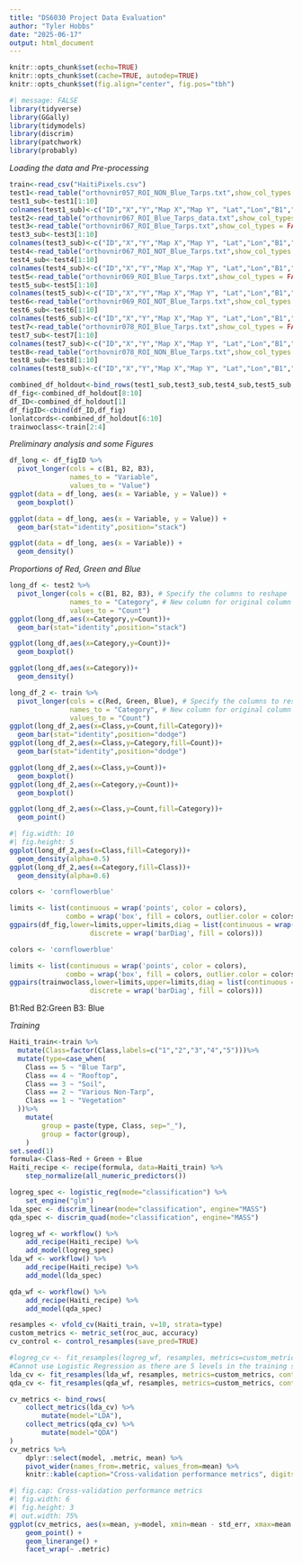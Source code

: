 ```yaml
---
title: "DS6030 Project Data Evaluation"
author: "Tyler Hobbs"
date: "2025-06-17"
output: html_document
---
```


```r
knitr::opts_chunk$set(echo=TRUE)
knitr::opts_chunk$set(cache=TRUE, autodep=TRUE)
knitr::opts_chunk$set(fig.align="center", fig.pos="tbh")
```

```r
#| message: FALSE
library(tidyverse)
library(GGally)
library(tidymodels)
library(discrim)
library(patchwork)
library(probably)
```


*Loading the data and Pre-processing*
```r
train<-read_csv("HaitiPixels.csv")
test1<-read_table("orthovnir057_ROI_NON_Blue_Tarps.txt",show_col_types = FALSE)
test1_sub<-test1[1:10]
colnames(test1_sub)<-c("ID","X","Y","Map X","Map Y", "Lat","Lon","B1","B2","B3")
test2<-read_table("orthovnir067_ROI_Blue_Tarps_data.txt",show_col_types = FALSE)
test3<-read_table("orthovnir067_ROI_Blue_Tarps.txt",show_col_types = FALSE)
test3_sub<-test3[1:10]
colnames(test3_sub)<-c("ID","X","Y","Map X","Map Y", "Lat","Lon","B1","B2","B3")
test4<-read_table("orthovnir067_ROI_NOT_Blue_Tarps.txt",show_col_types = FALSE)
test4_sub<-test4[1:10]
colnames(test4_sub)<-c("ID","X","Y","Map X","Map Y", "Lat","Lon","B1","B2","B3")
test5<-read_table("orthovnir069_ROI_Blue_Tarps.txt",show_col_types = FALSE)
test5_sub<-test5[1:10]
colnames(test5_sub)<-c("ID","X","Y","Map X","Map Y", "Lat","Lon","B1","B2","B3")
test6<-read_table("orthovnir069_ROI_NOT_Blue_Tarps.txt",show_col_types = FALSE)
test6_sub<-test6[1:10]
colnames(test6_sub)<-c("ID","X","Y","Map X","Map Y", "Lat","Lon","B1","B2","B3")
test7<-read_table("orthovnir078_ROI_Blue_Tarps.txt",show_col_types = FALSE)
test7_sub<-test7[1:10]
colnames(test7_sub)<-c("ID","X","Y","Map X","Map Y", "Lat","Lon","B1","B2","B3")
test8<-read_table("orthovnir078_ROI_NON_Blue_Tarps.txt",show_col_types = FALSE)
test8_sub<-test8[1:10]
colnames(test8_sub)<-c("ID","X","Y","Map X","Map Y", "Lat","Lon","B1","B2","B3")

combined_df_holdout<-bind_rows(test1_sub,test3_sub,test4_sub,test5_sub,test6_sub,test7_sub,test8_sub)
df_fig<-combined_df_holdout[8:10]
df_ID<-combined_df_holdout[1]
df_figID<-cbind(df_ID,df_fig)
lonlatcords<-combined_df_holdout[6:10]
trainwoclass<-train[2:4]
```

*Preliminary analysis and some Figures*
```r
df_long <- df_figID %>%
  pivot_longer(cols = c(B1, B2, B3),
               names_to = "Variable",
               values_to = "Value")
ggplot(data = df_long, aes(x = Variable, y = Value)) +
  geom_boxplot()
```
```r
ggplot(data = df_long, aes(x = Variable, y = Value)) +
  geom_bar(stat="identity",position="stack")
```
```r
ggplot(data = df_long, aes(x = Variable)) +
  geom_density()
```
*Proportions of Red, Green and Blue*
```r
long_df <- test2 %>% 
  pivot_longer(cols = c(B1, B2, B3), # Specify the columns to reshape
               names_to = "Category", # New column for original column names
               values_to = "Count")
ggplot(long_df,aes(x=Category,y=Count))+
  geom_bar(stat="identity",position="stack")
```
```r
ggplot(long_df,aes(x=Category,y=Count))+
  geom_boxplot()
```
```r
ggplot(long_df,aes(x=Category))+
  geom_density()
```
```r
long_df_2 <- train %>% 
  pivot_longer(cols = c(Red, Green, Blue), # Specify the columns to reshape
               names_to = "Category", # New column for original column names
               values_to = "Count")
ggplot(long_df_2,aes(x=Class,y=Count,fill=Category))+
  geom_bar(stat="identity",position="dodge")
ggplot(long_df_2,aes(x=Class,y=Category,fill=Count))+
  geom_bar(stat="identity",position="dodge")
```
```r
ggplot(long_df_2,aes(x=Class,y=Count))+
  geom_boxplot()
ggplot(long_df_2,aes(x=Category,y=Count))+
  geom_boxplot()
```
```r
ggplot(long_df_2,aes(x=Class,y=Count,fill=Category))+
  geom_point()
```
```r
#| fig.width: 10
#| fig.height: 5
ggplot(long_df_2,aes(x=Class,fill=Category))+
  geom_density(alpha=0.5)
ggplot(long_df_2,aes(x=Category,fill=Class))+
  geom_density(alpha=0.6)
```
```r
colors <- 'cornflowerblue'

limits <- list(continuous = wrap('points', color = colors),
              combo = wrap('box', fill = colors, outlier.color = colors))
ggpairs(df_fig,lower=limits,upper=limits,diag = list(continuous = wrap('densityDiag', fill = colors),
                    discrete = wrap('barDiag', fill = colors)))
```
```r
colors <- 'cornflowerblue'

limits <- list(continuous = wrap('points', color = colors),
              combo = wrap('box', fill = colors, outlier.color = colors))
ggpairs(trainwoclass,lower=limits,upper=limits,diag = list(continuous = wrap('densityDiag', fill = colors),
                    discrete = wrap('barDiag', fill = colors)))
```
B1:Red      B2:Green      B3: Blue

*Training* 
```r

Haiti_train<-train %>%
  mutate(Class=factor(Class,labels=c("1","2","3","4","5")))%>% 
  mutate(type=case_when(
    Class == 5 ~ "Blue Tarp",
    Class == 4 ~ "Rooftop",
    Class == 3 ~ "Soil",
    Class == 2 ~ "Various Non-Tarp",
    Class == 1 ~ "Vegetation" 
  ))%>% 
    mutate(
        group = paste(type, Class, sep="_"),
        group = factor(group),
    )
set.seed(1)
formula<-Class~Red + Green + Blue
Haiti_recipe <- recipe(formula, data=Haiti_train) %>%
    step_normalize(all_numeric_predictors())
```

```r
logreg_spec <- logistic_reg(mode="classification") %>%
    set_engine("glm")
lda_spec <- discrim_linear(mode="classification", engine="MASS")
qda_spec <- discrim_quad(mode="classification", engine="MASS")

logreg_wf <- workflow() %>%
    add_recipe(Haiti_recipe) %>%
    add_model(logreg_spec)
lda_wf <- workflow() %>%
    add_recipe(Haiti_recipe) %>%
    add_model(lda_spec)

qda_wf <- workflow() %>%
    add_recipe(Haiti_recipe) %>%
    add_model(qda_spec)
```

```r
resamples <- vfold_cv(Haiti_train, v=10, strata=type)
custom_metrics <- metric_set(roc_auc, accuracy)
cv_control <- control_resamples(save_pred=TRUE)
```

```r
#logreg_cv <- fit_resamples(logreg_wf, resamples, metrics=custom_metrics, control=cv_control)
#Cannot use Logistic Regression as there are 5 levels in the training set
lda_cv <- fit_resamples(lda_wf, resamples, metrics=custom_metrics, control=cv_control)
qda_cv <- fit_resamples(qda_wf, resamples, metrics=custom_metrics, control=cv_control)
```

```r
cv_metrics <- bind_rows(
    collect_metrics(lda_cv) %>%
        mutate(model="LDA"),
    collect_metrics(qda_cv) %>%
        mutate(model="QDA")
)
cv_metrics %>%
    dplyr::select(model, .metric, mean) %>%
    pivot_wider(names_from=.metric, values_from=mean) %>%
    knitr::kable(caption="Cross-validation performance metrics", digits=3)
```

```r
#| fig.cap: Cross-validation performance metrics
#| fig.width: 6
#| fig.height: 3
#| out.width: 75%
ggplot(cv_metrics, aes(x=mean, y=model, xmin=mean - std_err, xmax=mean + std_err)) +
    geom_point() +
    geom_linerange() +
    facet_wrap(~ .metric)
```














